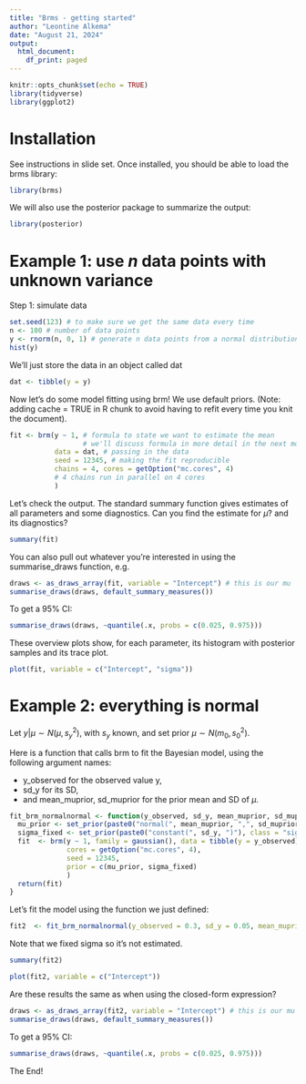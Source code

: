 ```yaml
---
title: "Brms - getting started"
author: "Leontine Alkema"
date: "August 21, 2024"
output:
  html_document:
    df_print: paged
---
```


```r
knitr::opts_chunk$set(echo = TRUE)
library(tidyverse)
library(ggplot2)
```

# Installation

See instructions in slide set. Once installed, you should be able to load the brms library:

```r
library(brms)
```

We will also use the posterior package to summarize the output:

```r
library(posterior)
```

# Example 1: use $n$ data points with unknown variance

Step 1: simulate data

```r
set.seed(123) # to make sure we get the same data every time
n <- 100 # number of data points
y <- rnorm(n, 0, 1) # generate n data points from a normal distribution with mean 0 and sd 1
hist(y)
```

We'll just store the data in an object called dat

```r
dat <- tibble(y = y)
```

Now let's do some model fitting using brm! We use default priors. 
(Note: adding cache = TRUE in R chunk to avoid having to refit every time you knit the document).

```r
fit <- brm(y ~ 1, # formula to state we want to estimate the mean 
                  # we'll discuss formula in more detail in the next module
           data = dat, # passing in the data 
           seed = 12345, # making the fit reproducible
           chains = 4, cores = getOption("mc.cores", 4) 
           # 4 chains run in parallel on 4 cores
           )
```

Let's check the output. The standard summary function gives estimates of all parameters and some diagnostics. Can you find the estimate for $\mu$? and its diagnostics? 
```r
summary(fit)
```

You can also pull out whatever you're interested in using the summarise_draws function, e.g.
```r
draws <- as_draws_array(fit, variable = "Intercept") # this is our mu
summarise_draws(draws, default_summary_measures())
```

To get a 95% CI:
```r
summarise_draws(draws, ~quantile(.x, probs = c(0.025, 0.975)))
```

These overview plots show, for each parameter, its histogram with posterior samples and its trace plot.
```r
plot(fit, variable = c("Intercept", "sigma"))
```

# Example 2: everything is normal

Let $y|\mu \sim N(\mu, s_y^2)$, with $s_y$ known, and set prior $\mu \sim N(m_0, s_0^2)$.

Here is a function that calls brm to fit the Bayesian model, using the following argument names:

-   y_observed for the observed value y,
-   sd_y for its SD,
-   and mean_muprior, sd_muprior for the prior mean and SD of $\mu$.

```r
fit_brm_normalnormal <- function(y_observed, sd_y, mean_muprior, sd_muprior){
  mu_prior <- set_prior(paste0("normal(", mean_muprior, ",", sd_muprior, ")"), class = "Intercept")
  sigma_fixed <- set_prior(paste0("constant(", sd_y, ")"), class = "sigma")
  fit  <- brm(y ~ 1, family = gaussian(), data = tibble(y = y_observed), 
              cores = getOption("mc.cores", 4),
              seed = 12345, 
              prior = c(mu_prior, sigma_fixed)
              )
  return(fit)
}
```

Let's fit the model using the function we just defined:
```r
fit2  <- fit_brm_normalnormal(y_observed = 0.3, sd_y = 0.05, mean_muprior = 0.5, sd_muprior = 0.1)
```

Note that we fixed sigma so it's not estimated. 
```r
summary(fit2)
```

```r
plot(fit2, variable = c("Intercept"))
```

Are these results the same as when using the closed-form expression?
```r
draws <- as_draws_array(fit2, variable = "Intercept") # this is our mu
summarise_draws(draws, default_summary_measures())
```
To get a 95% CI:
```r
summarise_draws(draws, ~quantile(.x, probs = c(0.025, 0.975)))
```
The End!
